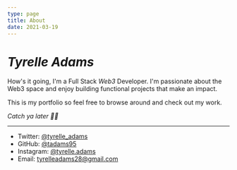 ```yaml
---
type: page
title: About
date: 2021-03-19
---
```


# _Tyrelle Adams_

How's it going, I'm a Full Stack _Web3_ Developer. I'm passionate about the Web3 space and enjoy building functional projects that make an impact.

This is my portfolio so feel free to browse around and check out my work.

_Catch ya later ✌🏽_

---

- Twitter: [@tyrelle_adams](https://twitter.com/tyrelle_adams)
- GitHub: [@tadams95](https://github.com/tadams95)
- Instagram: [@tyrelle.adams](https://instagram.com/tyrelle.adams)
- Email: tyrelleadams28@gmail.com
